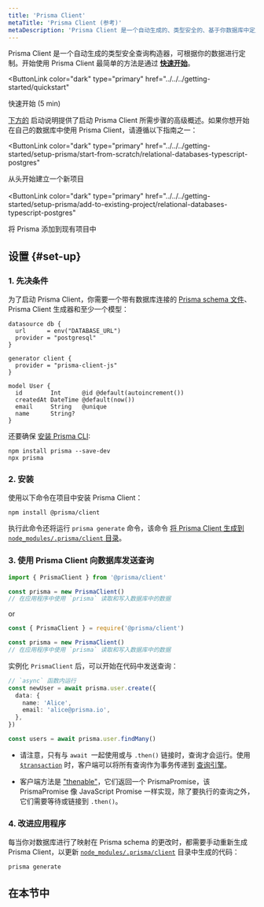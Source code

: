 ```yaml
---
title: 'Prisma Client'
metaTitle: 'Prisma Client (参考)'
metaDescription: 'Prisma Client 是一个自动生成的、类型安全的、基于你数据库中定义的表结构生成的查询构造器。'
---
```


<TopBlock>

Prisma Client 是一个自动生成的类型安全查询构造器，可根据你的数据进行定制。开始使用 Prisma Client 最简单的方法是通过 **[快速开始](../../../getting-started/quickstart)**。

<ButtonLink
  color="dark"
  type="primary"
  href="../../../getting-started/quickstart"
>
  快速开始 (5 min)
</ButtonLink>

[下方的](#set-up) 启动说明提供了启动 Prisma Client 所需步骤的高级概述。如果你想开始在自己的数据库中使用 Prisma Client，请遵循以下指南之一：

<ButtonLink
  color="dark"
  type="primary"
  href="../../../getting-started/setup-prisma/start-from-scratch/relational-databases-typescript-postgres"
>
  从头开始建立一个新项目
</ButtonLink>
<br />
<br />
<ButtonLink
  color="dark"
  type="primary"
  href="../../../getting-started/setup-prisma/add-to-existing-project/relational-databases-typescript-postgres"
>
  将 Prisma 添加到现有项目中
</ButtonLink>

</TopBlock>

## 设置 {#set-up}

### 1. 先决条件

为了启动 Prisma Client，你需要一个带有数据库连接的 [Prisma schema 文件](../prisma-schema)、Prisma Client 生成器和至少一个模型：

```prisma file=schema.prisma
datasource db {
  url      = env("DATABASE_URL")
  provider = "postgresql"
}

generator client {
  provider = "prisma-client-js"
}

model User {
  id        Int      @id @default(autoincrement())
  createdAt DateTime @default(now())
  email     String   @unique
  name      String?
}
```

还要确保 [安装 Prisma CLI](../prisma-cli/installation):

```
npm install prisma --save-dev
npx prisma
```

### 2. 安装

使用以下命令在项目中安装 Prisma Client：

```
npm install @prisma/client
```

执行此命令还将运行 `prisma generate` 命令，该命令 [将 Prisma Client 生成到 `node_modules/.prisma/client` 目录](working-with-prismaclient/generating-prisma-client#the-prismaclient-npm-package)。

### 3. 使用 Prisma Client 向数据库发送查询

```js
import { PrismaClient } from '@prisma/client'

const prisma = new PrismaClient()
// 在应用程序中使用 `prisma` 读取和写入数据库中的数据
```

or

```js
const { PrismaClient } = require('@prisma/client')

const prisma = new PrismaClient()
// 在应用程序中使用 `prisma` 读取和写入数据库中的数据
```

实例化 `PrismaClient` 后，可以开始在代码中发送查询：

```ts
// `async` 函数内运行
const newUser = await prisma.user.create({
  data: {
    name: 'Alice',
    email: 'alice@prisma.io',
  },
})

const users = await prisma.user.findMany()
```

<Admonition type="info">

- 请注意，只有与 `await `一起使用或与 `.then()` 链接时，查询才会运行。使用 [`$transaction`](transactions) 时，客户端可以将所有查询作为事务传递到 [查询引擎](../prisma-engines/query-engine)。

- 客户端方法是 ["thenable"](https://masteringjs.io/tutorials/fundamentals/thenable)，它们返回一个 PrismaPromise，该 PrismaPromise 像 JavaScript Promise 一样实现，除了要执行的查询之外，它们需要等待或链接到 `.then()`。

</Admonition>

### 4. 改进应用程序

每当你对数据库进行了映射在 Prisma schema 的更改时，都需要手动重新生成 Prisma Client，以更新 [`node_modules/.prisma/client`](working-with-prismaclient/generating-prisma-client#the-prismaclient-npm-package) 目录中生成的代码：

```
prisma generate
```

## 在本节中

<Subsections />
